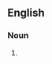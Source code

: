==English==

===Noun===
{{en-noun|head=[[life]] [[of]] [[Reilly]]|-}}

# {{context|rare|lang=en}} {{alternative spelling of|life of Riley|lang=en}}